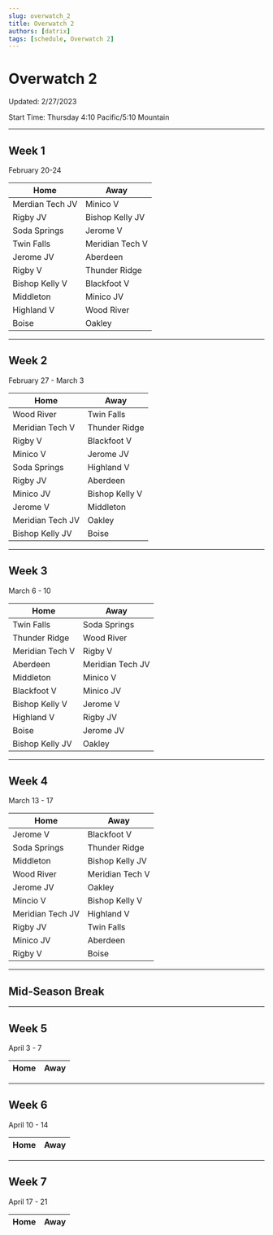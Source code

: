 ```yaml
---
slug: overwatch_2
title: Overwatch 2
authors: [datrix]
tags: [schedule, Overwatch 2]
---
```


# Overwatch 2
Updated: 2/27/2023

Start Time: Thursday 4:10 Pacific/5:10 Mountain

---
## Week 1
February 20-24

| Home | Away |
|---|---|
|Merdian Tech JV	|	Minico V|
|Rigby JV	|	Bishop Kelly JV|
|Soda Springs	|	Jerome V|
|Twin Falls	|	Meridian Tech V|
|Jerome JV	|	Aberdeen|
|Rigby V	|	Thunder Ridge|
|Bishop Kelly V	|	Blackfoot V|
|Middleton 	|	Minico JV|
|Highland V	|	Wood River|
|Boise	|	Oakley|

---
## Week 2
February 27 - March 3

| Home | Away |
|---|---|
|Wood River	|	Twin Falls|
|Meridian Tech V	|	Thunder Ridge|
|Rigby V	|	Blackfoot V|
|Minico V	|	Jerome JV|
|Soda Springs	|	Highland V|
|Rigby JV	|	Aberdeen|
|Minico JV	|	Bishop Kelly V|
|Jerome V	|	Middleton|
|Meridian Tech JV	|	Oakley|
|Bishop Kelly JV	|	Boise|

---
## Week 3
March 6 - 10

| Home | Away |
|---|---|
|Twin Falls	|	Soda Springs|
|Thunder Ridge	|	Wood River|
|Meridian Tech V	|	Rigby V|
|Aberdeen	|	Meridian Tech JV|
|Middleton 	|	Minico V|
|Blackfoot V	|	Minico JV|
|Bishop Kelly V	|	Jerome V|
|Highland V	|	Rigby JV|
|Boise	|	Jerome JV|
|Bishop Kelly JV	|	Oakley|

---
## Week 4
March 13 - 17

| Home | Away |
|---|---|
|Jerome V	|	Blackfoot V|
|Soda Springs	|	Thunder Ridge|
|Middleton 	|	Bishop Kelly JV|
|Wood River	|	Meridian Tech V|
|Jerome JV	|	Oakley|
|Mincio V	|	Bishop Kelly V|
|Meridian Tech JV	|	Highland V|
|Rigby JV	|	Twin Falls|
|Minico JV	|	Aberdeen|
|Rigby V	|	Boise|

---
## Mid-Season Break
---
## Week 5
April 3 - 7

| Home | Away |
|---|---|

---
## Week 6
April 10 - 14

| Home | Away |
|---|---|

---
## Week 7
April 17 - 21

| Home | Away |
|---|---|